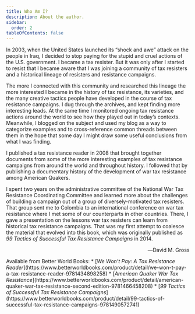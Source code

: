 ```yaml
---
title: Who Am I?
description: About the author.
sidebar:
  order: 2
tableOfContents: false
---
```


In 2003, when the United States launched its “shock and awe” attack on the people in Iraq, I decided to stop paying for the stupid and cruel actions of the U.S. government.
I became a tax resister.
But it was only after I started to resist that I became aware that I was joining a community of tax resisters and a historical lineage of resisters and resistance campaigns.

The more I connected with this community and researched this lineage the more interested I became in the history of tax resistance, its varieties, and the many creative tactics people have developed in the course of tax resistance campaigns.
I dug through the archives, and kept finding more interesting leads.
At the same time I monitored ongoing tax resistance actions around the world to see how they played out in today’s contexts.
Meanwhile, I blogged on the subject and used my blog as a way to categorize examples and to cross-reference common threads between them in the hope that some day I might draw some useful conclusions from what I was finding.

I published a tax resistance reader in 2008 that brought together documents from some of the more interesting examples of tax resistance campaigns from around the world and throughout history.
I followed that by publishing a documentary history of the development of war tax resistance among American Quakers.

I spent two years on the administrative committee of the National War Tax Resistance Coordinating Committee and learned more about the challenges of building a campaign out of a group of diversely-motivated tax resisters.
That group sent me to Colombia to an international conference on war tax resistance where I met some of our counterparts in other countries.
There, I gave a presentation on the lessons war tax resisters can learn from historical tax resistance campaigns.
That was my first attempt to coalesce the material that evolved into this book, which was originally published as <i>99 Tactics of Successful Tax Resistance Campaigns</i> in 2014.

<p style="text-align:right">―David M. Gross</p>

<Aside type="tip" title="Links">
Available from Better World Books:
* [<i>We Won’t Pay: A Tax Resistance Reader</i>](https://www.betterworldbooks.com/product/detail/we-won-t-pay-a-tax-resistance-reader-9781434898258)
* [<i>American Quaker War Tax Resistance</i>](https://www.betterworldbooks.com/product/detail/american-quaker-war-tax-resistance-second-edition-9781466458208)
* [<i>99 Tactics of Successful Tax Resistance Campaigns</i>](https://www.betterworldbooks.com/product/detail/99-tactics-of-successful-tax-resistance-campaigns-9781490572741)
</Aside>

<Aside type="wikipedia" title="Wikipedia">
  <WikipediaBadge title="Shock and awe" />
  <WikipediaBadge title="Tax resistance in the United States" />
  <WikipediaBadge title="National War Tax Resistance Coordinating Committee" />
</Aside>
